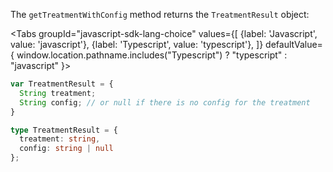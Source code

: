
The `getTreatmentWithConfig` method returns the `TreatmentResult` object:

<Tabs
  groupId="javascript-sdk-lang-choice"
  values={[
    {label: 'Javascript', value: 'javascript'},
    {label: 'Typescript', value: 'typescript'},
  ]} defaultValue={ window.location.pathname.includes("Typescript") ? "typescript" : "javascript" }>
  <TabItem value="javascript">

```javascript
var TreatmentResult = {
  String treatment;
  String config; // or null if there is no config for the treatment
}
```

  </TabItem>
  <TabItem value="typescript">

```typescript
type TreatmentResult = {
  treatment: string,
  config: string | null
};
```

  </TabItem>
</Tabs>